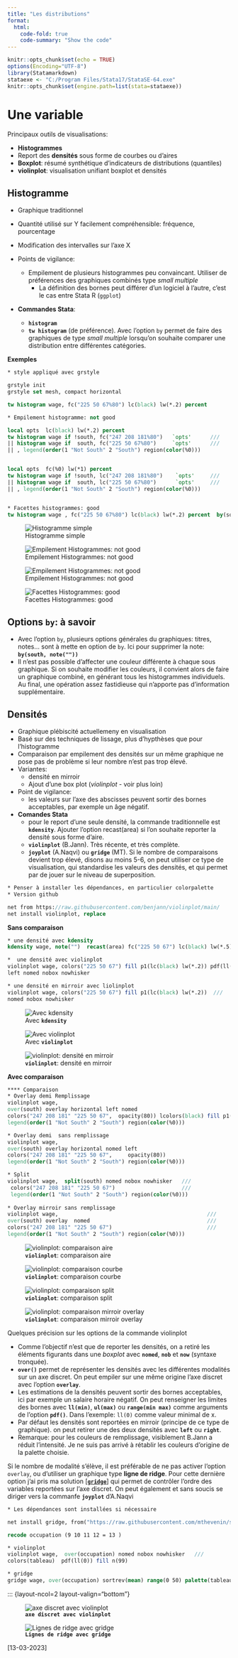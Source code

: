 ```yaml
---
title: "Les distributions"
format:
  html:
    code-fold: true
    code-summary: "Show the code"
---
```


```r
knitr::opts_chunk$set(echo = TRUE)
options(Encoding="UTF-8")
library(Statamarkdown)
stataexe <- "C:/Program Files/Stata17/StataSE-64.exe"
knitr::opts_chunk$set(engine.path=list(stata=stataexe))
```


# Une variable 

Principaux outils de visualisations: 

- **Histogrammes**
- Report des **densités** sous forme de courbes ou d'aires
- **Boxplot**: résumé synthétique d'indicateurs de distributions (quantiles)
- **violinplot**: visualisation unifiant boxplot et densités 
  
  
## Histogramme  
  
* Graphique traditionnel 
* Quantité utilisé sur Y facilement compréhensible: fréquence, pourcentage
* Modification des intervalles sur l'axe X

* Points de vigilance:   
  - Empilement de plusieurs histogrammes peu convaincant. Utiliser de préférences des graphiques combinés type *small multiple*
	- La définition des bornes peut différer d’un logiciel à l’autre, c’est le cas entre Stata R (`ggplot`)

* **Commandes Stata**:
  * **`histogram`**
  * **`tw histogram`** (de préférence). Avec l'option `by` permet de faire des graphiques de type *small multiple*  lorsqu'on souhaite comparer une distribution entre différentes catégories.  
 
  
**Exemples**

```stata

* style appliqué avec grstyle

grstyle init
grstyle set mesh, compact horizontal
```


```stata
  
tw histogram wage, fc("225 50 67%80") lc(black) lw(*.2) percent

* Empilement histogramme: not good

local opts  lc(black) lw(*.2) percent 
tw histogram wage if !south, fc("247 208 181%80")   `opts'      ///
|| histogram wage if  south, fc("225 50 67%80")     `opts'      ///
|| , legend(order(1 "Not South" 2 "South") region(color(%0)))


local opts  fc(%0) lw(*1) percent 
tw histogram wage if !south, lc("247 208 181%80")    `opts'     ///
|| histogram wage if  south, lc("225 50 67%80")      `opts'     ///
|| , legend(order(1 "Not South" 2 "South") region(color(%0)))


* Facettes histogrammes: good
tw histogram wage , fc("225 50 67%80") lc(black) lw(*.2) percent  by(south, note(" ")) 
```



::: {layout-ncol=2 layout-valign="bottom"}

![Histogramme simple](imgp4/g6.png)

![Empilement Histogrammes: not good ](imgp4/g7.png)

![Empilement Histogrammes: not good ](imgp4/g8.png)

![Facettes Histogrammes: good ](imgp4/g9.png)

:::


::: callout-important

## Options `by`: à savoir

* Avec l'option `by`, plusieurs options générales du graphiques: titres, notes... sont à mette en option de `by`. Ici pour supprimer la note: **`by(south, note(""))`** 
* Il n'est pas possible d'affecter une couleur différente à chaque sous graphique. Si on souhaite modifier les couleurs, il convient alors de faire un graphique combiné, en générant tous les histogrammes individuels. Au final, une opération assez fastidieuse qui n'apporte pas d'information supplémentaire. 
:::


## Densités  

* Graphique plébiscité actuellemeny en visualisation 
* Basé sur des techniques de lissage, plus d'hypthèses que pour l'histogramme
* Comparaison par empilement des densités sur un même graphique ne pose pas de problème si leur nombre n'est pas trop élevé. 
* Variantes: 
  - densité en mirroir
  - Ajout d'une box plot (*violinplot* - voir plus loin)

* Point de vigilance: 
  - les valeurs sur l'axe des abscisses peuvent sortir des bornes acceptables, par exemple un âge négatif.
  

* **Comandes Stata** 
  * pour le report d'une seule densité, la commande traditionnelle est **`kdensity`**. Ajouter l'option recast(area) si l'on souhaite reporter la densité sous forme d'aire.
  * **`violinplot`** (B.Jann). Très récente, et très complète. 
  * **`joyplot`** (A.Naqvi) ou **`gridge`** (MT). Si le nombre de comparaisons devient trop élevé, disons au moins 5-6, on peut utiliser ce type de visualisation, qui standardise les valeurs des densités, et qui permet par de jouer sur le niveau de superposition. 

```stata

* Penser à installer les dépendances, en particulier colorpalette
* Version github

net from https://raw.githubusercontent.com/benjann/violinplot/main/
net install violinplot, replace
```


**Sans comparaison**

```stata

* une densité avec kdensity
kdensity wage, note("")  recast(area) fc("225 50 67") lc(black) lw(*.5) title("")

*  une densité avec violinplot
violinplot wage, colors("225 50 67") fill p1(lc(black) lw(*.2)) pdf(ll(0))  ///
left nomed nobox nowhisker

* une densité en mirroir avec liolinplot
violinplot wage, colors("225 50 67") fill p1(lc(black) lw(*.2))  ///
nomed nobox nowhisker
```


::: {layout-ncol=3 layout-valign="bottom"}

![Avec **`kdensity`**](imgp4/g10.png)

![Avec **`violinplot`**](imgp4/g11.png)

![**`violinplot`**: densité en mirroir](imgp4/g12.png)
:::


**Avec comparaison**

```stata
**** Comparaison
* Overlay demi Remplissage
violinplot wage,                                                                            ///
over(south) overlay horizontal left nomed                                                   ///
colors("247 208 181" "225 50 67",  opacity(80)) lcolors(black) fill p1(lw(*.2)) p2(lw(*.2)) ///
legend(order(1 "Not South" 2 "South") region(color(%0)))

* Overlay demi  sans remplissage
violinplot wage,                                                                            ///
over(south) overlay horizontal nomed left                                                   ///
colors("247 208 181" "225 50 67",     opacity(80))                                          ///
legend(order(1 "Not South" 2 "South") region(color(%0)))    

* Split
violinplot wage,  split(south) nomed nobox nowhisker   ///
 colors("247 208 181" "225 50 67")                     ///
 legend(order(1 "Not South" 2 "South") region(color(%0)))     
 
* Overlay mirroir sans remplissage
violinplot wage,                                               ///
over(south) overlay  nomed                                     ///
colors("247 208 181" "225 50 67")                              ///
legend(order(1 "Not South" 2 "South") region(color(%0)))    

```


::: {layout-ncol=2 layout-valign="bottom"}

![**`violinplot`**: comparaison aire](imgp4/g13.png)

![**`violinplot`**: comparaison courbe](imgp4/g14.png)

![**`violinplot`**: comparaison split](imgp4/g15.png)

![**`violinplot`**: comparaison mirroir overlay](imgp4/g16.png)


:::

Quelques précision sur les options de la commande violinplot

- Comme l'objectif n'est que de reporter les densités, on a retiré les éléments figurants dans une *boxplot*  avec **`nomed`**, **`nob`** et **`now`** (syntaxe tronquée).
- **`over()`** permet de représenter les densités avec les différentes modalités sur un axe discret. On peut empiler sur une même origine l'axe discret avec l'option **`overlay`**.
- Les estimations de la densités peuvent sortir des bornes acceptables, ici par exemple un salaire horaire négatif. On peut renseigner les limites des bornes avec  **`ll(min)`**, **`ul(max)`** ou **`range(min max)`** comme arguments de l'option **`pdf()`**. Dans l'exemple: `ll(0)` comme valeur minimal de x.
- Par défaut les densités sont reportées en mirroir (principe de ce type de graphique). on peut retirer une des deux densités avec **`left`** ou **`right`**. 
- Remarque: pour les couleurs de remplissage, visiblement B.Jann a réduit l'intensité. Je ne suis pas arrivé à rétablir les couleurs d'origine de la palette choisie. 


Si le nombre de modalité s'élève, il est préférable de ne pas activer l'option `overlay`, ou d'utiliser un graphique type **ligne de ridge**. Pour cette dernière option j'ai pris ma solution [[**`gridge`**](https://mthevenin.github.io/stata_graphiques/programmation/gridge/gridge.html)] qui permet de contrôler l'ordre des variables reportées sur l'axe discret. On peut également et sans soucis se diriger vers la commanfe **`joyplot`** d'A.Naqvi

```stata

* Les dépendances sont installées si nécessaire

net install gridge, from("https://raw.githubusercontent.com/mthevenin/stata_graphiques/master/ressources/gridge/") replace
```


```stata
recode occupation (9 10 11 12 = 13 )

* violinplot
violinplot wage,  over(occupation) nomed nobox nowhisker   ///
colors(tableau)  pdf(ll(0)) fill n(99)

* gridge
gridge wage, over(occupation) sortrev(mean) range(0 50) palette(tableau) bw(.5)
```


::: {layout-ncol=2 layout-valign="bottom"}

![**`axe discret avec violinplot`**](imgp4/g17.png)

![**`Lignes de ridge avec gridge`**](imgp4/g18.png)


[13-03-2023]



 



